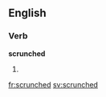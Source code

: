 ==English==

===Verb===
'''scrunched'''

# {{present participle of|scrunch}}

[[fr:scrunched]]
[[sv:scrunched]]